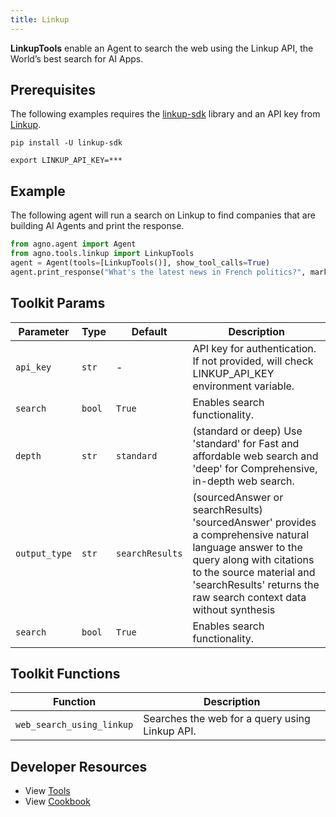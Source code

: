 ```yaml
---
title: Linkup
---
```


**LinkupTools** enable an Agent to search the web using the Linkup API, the World’s best search 
for AI Apps.

## Prerequisites

The following examples requires the [linkup-sdk](https://github.com/LinkupPlatform/linkup-python-sdk) library and an API key from [Linkup](https://www.linkup.so).

```shell
pip install -U linkup-sdk
```

```shell
export LINKUP_API_KEY=***
```

## Example

The following agent will run a search on Linkup to find companies that are building AI Agents and print the response.

```python cookbook/tools/linkup_tools.py
from agno.agent import Agent
from agno.tools.linkup import LinkupTools
agent = Agent(tools=[LinkupTools()], show_tool_calls=True)
agent.print_response("What's the latest news in French politics?", markdown=True)
```

## Toolkit Params

| Parameter            | Type                           | Default           | Description                                                                                                                                                                                                                          |
| -------------------- | ------------------------------ | ----------------- | ------------------------------------------------------------------------------------------------------------------------------------------------------------------------------------------------------------------------------------ |
| `api_key`            | `str`                          | -                 | API key for authentication. If not provided, will check LINKUP_API_KEY environment variable.                                                                                                                                         |
| `search`             | `bool`                         | `True`            | Enables search functionality.                                                                                                                                                                                                        |
| `depth`              | `str`                          | `standard`        | (standard or deep) Use 'standard' for Fast and affordable web search and 'deep' for Comprehensive, in-depth web search.                                                                                                              |
| `output_type`        | `str`                          | `searchResults`   | (sourcedAnswer or searchResults) 'sourcedAnswer' provides a comprehensive natural language answer to the query along with citations to the source material and 'searchResults' returns the raw search context data without synthesis |
| `search`             | `bool`                         | `True`            | Enables search functionality.                                                                                                                                                                                                        |

## Toolkit Functions

| Function                  | Description                                       |
| ------------------------- | ------------------------------------------------- |
| `web_search_using_linkup` | Searches the web for a query using Linkup API.    |

## Developer Resources

- View [Tools](https://github.com/agno-agi/agno/blob/main/libs/agno/agno/tools/linkup.py)
- View [Cookbook](https://github.com/agno-agi/agno/blob/main/cookbook/tools/linkup_tools.py)

